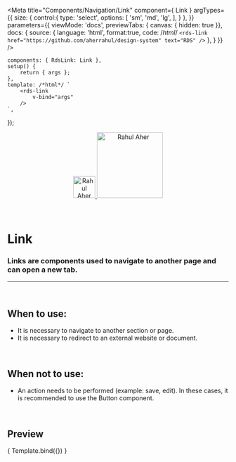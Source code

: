
<Meta
	title="Components/Navigation/Link"
	component={ Link }
	argTypes={{
		size: {
			control:{
				type: 'select',
				options: [
					'sm',
					'md',
					'lg',
				],
			}
		},
	}}
	parameters={{
		viewMode: 'docs',
		previewTabs: { canvas: { hidden: true }},
		docs: {
			source: {
				language: 'html',
				format:true,
				code: /*html*/ 
`<rds-link
	href="https://github.com/aherrahul/design-system"
	text="RDS"
/>`
			},
		}
	}}
/>

	components: { RdsLink: Link },
	setup() {
		return { args };
	},
	template: /*html*/ `
		<rds-link
			v-bind="args"
		/>
	`,
});

<div align="center" style={{display: 'flex'}}>
    <a href="https://rahulaher.netlify.app">
        <img src="https://rahulaher.netlify.app/img/logo/glyph-black-colored.svg" alt="Rahul Aher logo" width="50" />
        <img src="https://rahulaher.netlify.app/img/logo/word-black-colored.svg" alt="Rahul Aher" width="150" />
    </a>
    </a>
    </a>
</div>

<br />
<br />

# Link

### Links are components used to navigate to another page and can open a new tab.
---
<br />

## When to use:
- It is necessary to navigate to another section or page.
- It is necessary to redirect to an external website or document.

<br />

## When not to use:
- An action needs to be performed (example: save, edit). In these cases, it is recommended to use the Button component.

<br />

## Preview

<Canvas>
	<Story
		name="Link"
		args={{
			href: 'https://github.com/aherrahul/design-system',
			text: 'RDS'
		}}
	>
		{ Template.bind({}) }
	</Story>
</Canvas>

<ArgsTable story="Link" />